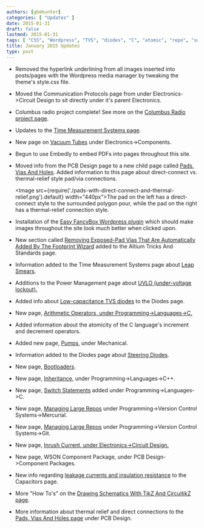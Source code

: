 ```yaml
---
authors: [gbmhunter]
categories: [ "Updates" ]
date: 2015-01-31
draft: false
lastmod: 2015-01-31
tags: [ "CSS", "Wordpress", "TVS", "diodes", "C", "atomic", "repo", "switch statements", "Git", "inrush currents", "WSON", "component packages" ]
title: January 2015 Updates
type: post
---
```


* Removed the hyperlink underlining from all images inserted into posts/pages with the Wordpress media manager by tweaking the theme's style.css file.

* Moved the Communication Protocols page from under Electronics->Circuit Design to sit directly under it's parent Electronics.

* Columbus radio project complete! See more on the [Columbus Radio project page](/electronics/projects/columbus-radio).

* Updates to the [Time Measurement Systems page](/programming/general/time-measurement-systems).

* New page on [Vacuum Tubes](/electronics/components/vacuum-tubes) under Electronics->Components.

* Begun to use Embedly to embed PDFs into pages throughout this site.

* Moved info from the PCB Design page to a new child page called [Pads, Vias And Holes](/pcb-design/pads-vias-holes). Added information to this page about direct-connect vs. thermal-relief style pad/via connections.  
  
    <Image src={require('./pads-with-direct-connect-and-thermal-relief.png').default} width="440px">The pad on the left has a direct-connect style to the surrounded polygon pour, while the pad on the right has a thermal-relief connection style.</Image>

* Installation of the [Easy FancyBox Wordpress plugin](https://wordpress.org/plugins/easy-fancybox/) which should make images throughout the site look much better when clicked upon.

* New section called [Removing Exposed-Pad Vias That Are Automatically Added By The Footprint Wizard](/electronics/general/altium/altium-tricks-and-standards/#removing-exposed-pad-vias-that-are-automatically-added-by-the-footprint-wizard) added to the Altium Tricks And Standards page.

* Information added to the Time Measurement Systems page about [Leap Smears](/programming/general/time-measurement-systems#leap-smears).

* Additions to the Power Management page about [UVLO (under-voltage lockout).](/electronics/circuit-design/power-management#uvlo-under-voltage-lockout)

* Added info about [Low-capacitance TVS diodes](/electronics/components/diodes/tvs-diodes/#low-capacitance) to the Diodes page.

* New page, [Arithmetic Operators, under Programming->Languages->C.](/programming/languages/c/arithmetic-operators)

* Added information about the atomicity of the C language's increment and decrement operators.

* Added new page, [Pumps](/mechanical/pumps), under Mechanical.

* Information added to the Diodes page about [Steering Diodes](/electronics/components/diodes#steering-diodes).

* New page, [Bootloaders](/programming/bootloaders/).

* New page, [Inheritance](/programming/languages/c-plus-plus/inheritance), under Programming->Languages->C++.

* New page, [Switch Statements](/programming/languages/c/switch-statements) added under Programming->Languages->C.

* New page, [Managing Large Repos](/programming/version-control-systems/mercurial/managing-large-repos) under Programming->Version Control Systems->Mercurial.

* New page, [Managing Large Repos](/programming/version-control-systems/git/managing-large-repos) under Programming->Version Control Systems->Git.

* New page, [Inrush Current, under Electronics->Circuit Design.](/electronics/circuit-design/inrush-current)

* New page, WSON Component Package, under PCB Design->Component Packages.

* New info regarding [leakage currents and insulation resistance](/electronics/components/capacitors#leakage-currents) to the Capacitors page.

* More "How To's" on the [Drawing Schematics With TikZ And CircuitikZ page](/programming/languages/tex/drawing-schematics-with-tikz-and-circuitikz).

* More information about thermal relief and direct connections to the [Pads, Vias And Holes page](/pcb-design/pads-vias-holes#direct-connect-vs-thermal-relief) under PCB Design.